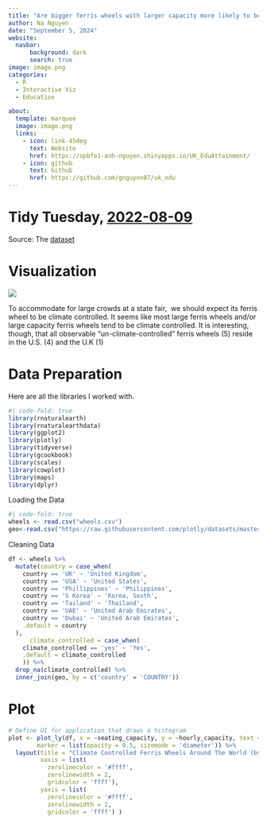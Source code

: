 ```yaml
---
title: "Are bigger ferris wheels with larger capacity more likely to be climate controlled?"
author: Na Nguyen
date: "September 5, 2024"
website: 
  navbar:
      background: dark
      search: true
image: image.png
categories: 
  - R
  - Interactive Viz
  - Education

about: 
  template: marquee
  image: image.png
  links: 
    - icon: link-45deg
      text: Website
      href: https://opbfa1-anh-nguyen.shinyapps.io/UK_EduAttainment/
    - icon: github
      text: Github
      href: https://github.com/gnguyen87/uk_edu
---
```


# Tidy Tuesday, [2022-08-09](https://github.com/rfordatascience/tidytuesday/tree/master/data/2022/2022-08-09)

Source: The [dataset](https://github.com/rfordatascience/tidytuesday/blob/master/data/2022/2022-08-09/wheels.csv)

# Visualization

![](image.png)

To accommodate for large crowds at a state fair,  we should expect its ferris wheel to be climate controlled. It seems like most large ferris wheels and/or large capacity ferris wheels tend to be climate controlled. It is interesting, though, that all observable "un-climate-controlled" ferris wheels (5) reside in the U.S. (4) and the U.K (1) 

# Data Preparation

Here are all the libraries I worked with.

```r
#| code-fold: true
library(rnaturalearth)
library(rnaturalearthdata)
library(ggplot2)
library(plotly)
library(tidyverse)
library(gcookbook)
library(scales)
library(cowplot)
library(maps)
library(dplyr)

```

Loading the Data

```r
#| code-fold: true
wheels <- read.csv("wheels.csv")
geo<-read.csv("https://raw.githubusercontent.com/plotly/datasets/master/2014_world_gdp_with_codes.csv")
```

Cleaning Data

```r

df <- wheels %>% 
  mutate(country = case_when(
    country == 'UK' ~ 'United Kingdom',
    country == 'USA' ~ 'United States',
    country == 'Phillippines' ~ 'Philippines',
    country == 'S Korea' ~ 'Korea, South',
    country == 'Tailand' ~ 'Thailand',
    country == 'UAE' ~ 'United Arab Emirates',
    country == 'Dubai' ~ 'United Arab Emirates',
    .default = country
  ),
      climate_controlled = case_when(
    climate_controlled == 'yes' ~ 'Yes',
    .default = climate_controlled
    )) %>% 
  drop_na(climate_controlled) %>% 
  inner_join(geo, by = c('country' = 'COUNTRY')) 
```

# Plot

```r
# Define UI for application that draws a histogram
plot <- plot_ly(df, x = ~seating_capacity, y = ~hourly_capacity, text = ~paste("Name:", name, "<br>","Country:", country,"<br>","Diameter:", diameter, "<br>","Height:", height), type = 'scatter', mode = 'markers', size = ~diameter, color = ~climate_controlled, colors = c('#8B0000','#008000'),
        marker = list(opacity = 0.5, sizemode = 'diameter')) %>% 
  layout(title = "Climate Controlled Ferris Wheels Around The World (by capacity and size)",
         xaxis = list(
           zerolinecolor = '#ffff',
           zerolinewidth = 2,
           gridcolor = 'ffff'),
         yaxis = list(
           zerolinecolor = '#ffff',
           zerolinewidth = 2,
           gridcolor = 'ffff') )

```

# 
